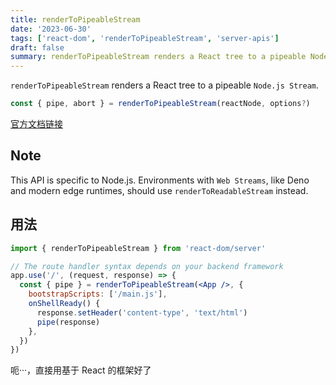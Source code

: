 ```yaml
---
title: renderToPipeableStream
date: '2023-06-30'
tags: ['react-dom', 'renderToPipeableStream', 'server-apis']
draft: false
summary: renderToPipeableStream renders a React tree to a pipeable Node.js Stream.
---
```


`renderToPipeableStream` renders a React tree to a pipeable `Node.js Stream`.

```jsx
const { pipe, abort } = renderToPipeableStream(reactNode, options?)
```

[官方文档链接](https://react.dev/reference/react-dom/server/renderToPipeableStream)

## Note

This API is specific to Node.js. Environments with `Web Streams`, like Deno and modern edge runtimes, should use `renderToReadableStream` instead.

## 用法

```jsx
import { renderToPipeableStream } from 'react-dom/server'

// The route handler syntax depends on your backend framework
app.use('/', (request, response) => {
  const { pipe } = renderToPipeableStream(<App />, {
    bootstrapScripts: ['/main.js'],
    onShellReady() {
      response.setHeader('content-type', 'text/html')
      pipe(response)
    },
  })
})
```

呃···，直接用基于 React 的框架好了
